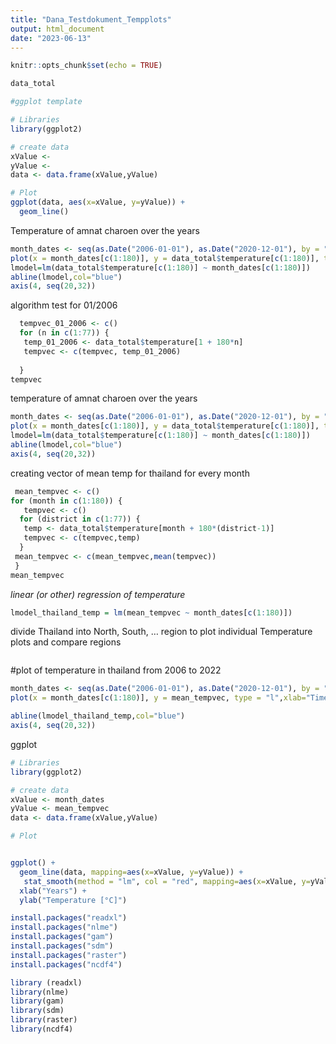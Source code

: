 ```yaml
---
title: "Dana_Testdokument_Tempplots"
output: html_document
date: "2023-06-13"
---
```


```r
knitr::opts_chunk$set(echo = TRUE)
```

```r
data_total
```

```r
#ggplot template

# Libraries
library(ggplot2)

# create data
xValue <-
yValue <- 
data <- data.frame(xValue,yValue)

# Plot
ggplot(data, aes(x=xValue, y=yValue)) +
  geom_line()

```

Temperature of amnat charoen over the years

```r
month_dates <- seq(as.Date("2006-01-01"), as.Date("2020-12-01"), by = "month", format = "%m")
plot(x = month_dates[c(1:180)], y = data_total$temperature[c(1:180)], type = "l",xlab="Time", ylab="Temperature", col="red")
lmodel=lm(data_total$temperature[c(1:180)] ~ month_dates[c(1:180)])
abline(lmodel,col="blue")
axis(4, seq(20,32))


```

algorithm test for 01/2006

```r

  tempvec_01_2006 <- c()
  for (n in c(1:77)) {
   temp_01_2006 <- data_total$temperature[1 + 180*n]
   tempvec <- c(tempvec, temp_01_2006)
    
  }
tempvec 
```

temperature of amnat charoen over the years

```r
month_dates <- seq(as.Date("2006-01-01"), as.Date("2020-12-01"), by = "month", format = "%m")
plot(x = month_dates[c(1:180)], y = data_total$temperature[c(1:180)], type = "l",xlab="Time", ylab="Temperature", col="red", main="Temperature in Amnat Charoen")
lmodel=lm(data_total$temperature[c(1:180)] ~ month_dates[c(1:180)])
abline(lmodel,col="blue")
axis(4, seq(20,32))


```

creating vector of mean temp for thailand for every month

```r

 mean_tempvec <- c()
for (month in c(1:180)) {
   tempvec <- c()
  for (district in c(1:77)) {
   temp <- data_total$temperature[month + 180*(district-1)]
   tempvec <- c(tempvec,temp)
  }
 mean_tempvec <- c(mean_tempvec,mean(tempvec))
 }
mean_tempvec
```

*linear (or other) regression of temperature*

```r
lmodel_thailand_temp = lm(mean_tempvec ~ month_dates[c(1:180)])

```

divide Thailand into North, South, ... region to plot individual Temperature plots and compare regions

```r


```

#plot of temperature in thailand from 2006 to 2022

```r
month_dates <- seq(as.Date("2006-01-01"), as.Date("2020-12-01"), by = "month", format = "%m")
plot(x = month_dates[c(1:180)], y = mean_tempvec, type = "l",xlab="Time", ylab="Temperature", col="red")

abline(lmodel_thailand_temp,col="blue")
axis(4, seq(20,32))
```

ggplot

```r

# Libraries
library(ggplot2)

# create data
xValue <- month_dates
yValue <- mean_tempvec
data <- data.frame(xValue,yValue)

# Plot


ggplot() +
  geom_line(data, mapping=aes(x=xValue, y=yValue)) +
   stat_smooth(method = "lm", col = "red", mapping=aes(x=xValue, y=yValue)) +
  xlab("Years") +
  ylab("Temperature [°C]")


```

```r
install.packages("readxl")
install.packages("nlme")
install.packages("gam")
install.packages("sdm")
install.packages("raster")
install.packages("ncdf4")

library (readxl)
library(nlme)
library(gam)
library(sdm)
library(raster)
library(ncdf4)
```
